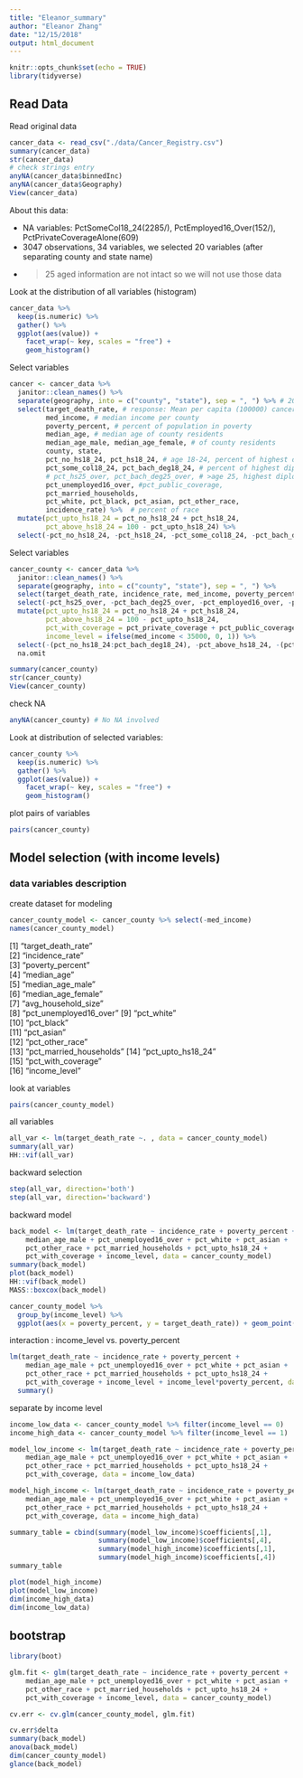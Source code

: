 ```yaml
---
title: "Eleanor_summary"
author: "Eleanor Zhang"
date: "12/15/2018"
output: html_document
---
```


```r
knitr::opts_chunk$set(echo = TRUE)
library(tidyverse)
```

## Read Data

Read original data

```r
cancer_data <- read_csv("./data/Cancer_Registry.csv")
summary(cancer_data)
str(cancer_data)
# check strings entry
anyNA(cancer_data$binnedInc)
anyNA(cancer_data$Geography)
View(cancer_data)
```


About this data:

*   NA variables: PctSomeCol18_24(2285/), PctEmployed16_Over(152/), PctPrivateCoverageAlone(609)
*   3047 observations, 34 variables, we selected 20 variables (after separating county and state name)
*   >25 aged information are not intact so we will not use those data

Look at the distribution of all variables (histogram)

```r
cancer_data %>%
  keep(is.numeric) %>% 
  gather() %>% 
  ggplot(aes(value)) +
    facet_wrap(~ key, scales = "free") +
    geom_histogram()

```

Select variables

```r
cancer <- cancer_data %>% 
  janitor::clean_names() %>% 
  separate(geography, into = c("county", "state"), sep = ", ") %>% # 20 variables
  select(target_death_rate, # response: Mean per capita (100000) cancer mortalities
         med_income, # median income per county
         poverty_percent, # percent of population in poverty
         median_age, # median age of county residents
         median_age_male, median_age_female, # of county residents
         county, state, 
         pct_no_hs18_24, pct_hs18_24, # age 18-24, percent of highest diploma less than/is high school 
         pct_some_col18_24, pct_bach_deg18_24, # percent of highest diploma:some colledge/bachelor
         # pct_hs25_over, pct_bach_deg25_over, # >age 25, highest diploma: high school/bachelor
         pct_unemployed16_over, #pct_public_coverage, 
         pct_married_households,
         pct_white, pct_black, pct_asian, pct_other_race,
         incidence_rate) %>%  # percent of race
  mutate(pct_upto_hs18_24 = pct_no_hs18_24 + pct_hs18_24,
         pct_above_hs18_24 = 100 - pct_upto_hs18_24) %>% 
  select(-pct_no_hs18_24, -pct_hs18_24, -pct_some_col18_24, -pct_bach_deg18_24)
```

Select variables

```r
cancer_county <- cancer_data %>% 
  janitor::clean_names() %>% 
  separate(geography, into = c("county", "state"), sep = ", ") %>% 
  select(target_death_rate, incidence_rate, med_income, poverty_percent, median_age:median_age_female, avg_household_size:pct_married_households) %>% 
  select(-pct_hs25_over, -pct_bach_deg25_over, -pct_employed16_over, -percent_married) %>% 
  mutate(pct_upto_hs18_24 = pct_no_hs18_24 + pct_hs18_24,
         pct_above_hs18_24 = 100 - pct_upto_hs18_24,
         pct_with_coverage = pct_private_coverage + pct_public_coverage_alone,
         income_level = ifelse(med_income < 35000, 0, 1)) %>% 
  select(-(pct_no_hs18_24:pct_bach_deg18_24), -pct_above_hs18_24, -(pct_private_coverage:pct_public_coverage_alone)) %>% 
  na.omit

summary(cancer_county)
str(cancer_county)
View(cancer_county)
```

check NA

```r
anyNA(cancer_county) # No NA involved
```


Look at distribution of selected variables:

```r
cancer_county %>%
  keep(is.numeric) %>% 
  gather() %>% 
  ggplot(aes(value)) +
    facet_wrap(~ key, scales = "free") +
    geom_histogram()
```


plot pairs of variables

```r
pairs(cancer_county)
```


## Model selection (with income levels)

### data variables description

create dataset for modeling

```r
cancer_county_model <- cancer_county %>% select(-med_income)
names(cancer_county_model)
```

 [1] "target_death_rate"      
 [2] "incidence_rate"         
 [3] "poverty_percent"        
 [4]  "median_age"             
 [5]  "median_age_male"       
 [6] "median_age_female"      
 [7]  "avg_household_size"     
 [8]  "pct_unemployed16_over" 
[9]  "pct_white"              
[10]  "pct_black"              
[11]  "pct_asian"             
[12] "pct_other_race"         
[13]  "pct_married_households" 
[14]  "pct_upto_hs18_24"      
[15] "pct_with_coverage"     
[16]  "income_level"


look at variables

```r
pairs(cancer_county_model)
```

all variables

```r
all_var <- lm(target_death_rate ~. , data = cancer_county_model)
summary(all_var)
HH::vif(all_var)
```

backward selection

```r
step(all_var, direction='both')
step(all_var, direction='backward')
```

backward model

```r
back_model <- lm(target_death_rate ~ incidence_rate + poverty_percent + 
    median_age_male + pct_unemployed16_over + pct_white + pct_asian + 
    pct_other_race + pct_married_households + pct_upto_hs18_24 + 
    pct_with_coverage + income_level, data = cancer_county_model)
summary(back_model)
plot(back_model)
HH::vif(back_model)
MASS::boxcox(back_model)
```



```r
cancer_county_model %>% 
  group_by(income_level) %>% 
  ggplot(aes(x = poverty_percent, y = target_death_rate)) + geom_point() + geom_smooth() + facet_grid(~income_level)
```

interaction : income_level vs. poverty_percent

```r
lm(target_death_rate ~ incidence_rate + poverty_percent + 
    median_age_male + pct_unemployed16_over + pct_white + pct_asian + 
    pct_other_race + pct_married_households + pct_upto_hs18_24 + 
    pct_with_coverage + income_level + income_level*poverty_percent, data = cancer_county_model) %>% 
  summary()
```

separate by income level

```r
income_low_data <- cancer_county_model %>% filter(income_level == 0)
income_high_data <- cancer_county_model %>% filter(income_level == 1)

model_low_income <- lm(target_death_rate ~ incidence_rate + poverty_percent + 
    median_age_male + pct_unemployed16_over + pct_white + pct_asian + 
    pct_other_race + pct_married_households + pct_upto_hs18_24 + 
    pct_with_coverage, data = income_low_data)

model_high_income <- lm(target_death_rate ~ incidence_rate + poverty_percent + 
    median_age_male + pct_unemployed16_over + pct_white + pct_asian + 
    pct_other_race + pct_married_households + pct_upto_hs18_24 + 
    pct_with_coverage, data = income_high_data)

summary_table = cbind(summary(model_low_income)$coefficients[,1],
                      summary(model_low_income)$coefficients[,4],
                      summary(model_high_income)$coefficients[,1], 
                      summary(model_high_income)$coefficients[,4])
summary_table

plot(model_high_income)
plot(model_low_income)
dim(income_high_data)
dim(income_low_data)
```

## bootstrap

```r
library(boot)

glm.fit <- glm(target_death_rate ~ incidence_rate + poverty_percent + 
    median_age_male + pct_unemployed16_over + pct_white + pct_asian + 
    pct_other_race + pct_married_households + pct_upto_hs18_24 + 
    pct_with_coverage + income_level, data = cancer_county_model)

cv.err <- cv.glm(cancer_county_model, glm.fit)

cv.err$delta
summary(back_model)
anova(back_model)
dim(cancer_county_model)
glance(back_model)
```


